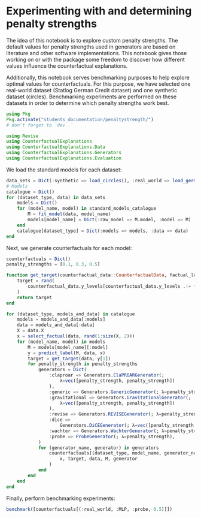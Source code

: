 # Experimenting with and determining penalty strengths

The idea of this notebook is to explore custom penalty strengths. The default values for penalty strengths used in generators are based on literature and other software implementations. This notebook gives those working on or with the package some freedom to discover how different values influence the counterfactual explanations. 

Additionally, this notebook serves benchmarking purposes to help explore optimal values for counterfactuals. For this purpose, we have selected one real-world dataset (Statlog German Credit dataset) and one synthetic dataset (circles). Benchmarking experiments are performed on these datasets in order to determine which penalty strengths work best.

```julia
using Pkg
Pkg.activate("students_documentation/penaltystrength/")
# don't forget to `dev .`
```

```julia
using Revise
using CounterfactualExplanations
using CounterfactualExplanations.Data
using CounterfactualExplanations.Generators
using CounterfactualExplanations.Evaluation
```

We load the standard models for each dataset:
```julia
data_sets = Dict(:synthetic => load_circles(), :real_world => load_german_credit())
# Models
catalogue = Dict()
for (dataset_type, data) in data_sets
    models = Dict()
    for (model_name, model) in standard_models_catalogue
        M = fit_model(data, model_name)
        models[model_name] = Dict(:raw_model => M.model, :model => M)
    end
    catalogue[dataset_type] = Dict(:models => models, :data => data)
end
```

Next, we generate counterfactuals for each model:
```julia
counterfactuals = Dict()
penalty_strengths = [0.1, 0.3, 0.5]

function get_target(counterfactual_data::CounterfactualData, factual_label::RawTargetType)
    target = rand(
        counterfactual_data.y_levels[counterfactual_data.y_levels .!= factual_label]
    )
    return target
end

for (dataset_type, models_and_data) in catalogue
    models = models_and_data[:models]
    data = models_and_data[:data]
    X = data.X
    x = select_factual(data, rand(1:size(X, 2)))
    for (model_name, model) in models
        M = models[model_name][:model]
        y = predict_label(M, data, x)
        target = get_target(data, y[1])
        for penalty_strength in penalty_strengths
            generators = Dict(
                :claproar => Generators.ClaPROARGenerator(;
                    λ=vec([penalty_strength, penalty_strength])
                ),
                :generic => Generators.GenericGenerator(; λ=penalty_strength),
                :gravitational => Generators.GravitationalGenerator(;
                    λ=vec([penalty_strength, penalty_strength])
                ),
                :revise => Generators.REVISEGenerator(; λ=penalty_strength),
                :dice =>
                    Generators.DiCEGenerator(; λ=vec([penalty_strength, penalty_strength])),
                :wachter => Generators.WachterGenerator(; λ=penalty_strength),
                :probe => ProbeGenerator(; λ=penalty_strength),
            )
            for (generator_name, generator) in generators
                counterfactuals[(dataset_type, model_name, generator_name, penalty_strength)] = CounterfactualExplanations.generate_counterfactual(
                    x, target, data, M, generator
                )
            end
        end
    end
end

```

Finally, perform benchmarking experiments:
```julia
benchmark([counterfactuals[(:real_world, :MLP, :probe, 0.5)]])
```
